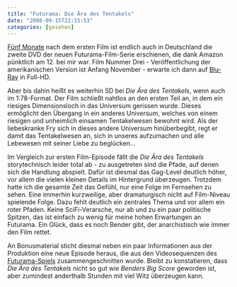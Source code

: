 ```yaml
---
title: "Futurama: Die Ära des Tentakels"
date: "2008-09-15T22:15:53"
categories: [gesehen]
---
```


[Fünf Monate](/blog/2008/04/10/futurama-benders-big-score/) nach dem ersten Film ist endlich auch in Deutschland die zweite DVD der neuen Futurama-Film-Serie erschienen, die dank Amazon pünktlich am 12. bei mir war. Film Nummer Drei - Veröffentlichung der amerikanischen Version ist Anfang November - erwarte ich dann auf [Blu-Ray](http://www.futurama-area.de/index.php?newsid=88) in Full-HD.

Aber bis dahin heißt es weiterhin SD bei *Die Ära des Tentakels*, wenn auch im 1:78-Format. Der Film schließt nahtlos an den ersten Teil an, in dem ein riesiges Dimensionsloch in das Universum gerissen wurde. Dieses ermöglicht den Übergang in ein anderes Universum, welches von einem riesigen und unheimlich einsamen Tentakelwesen bewohnt wird. Als der liebeskranke Fry sich in dieses andere Universum hinüberbegibt, regt er damit das Tentakelwesen an, sich in unseres aufzumachen und alle Lebewesen mit seiner Liebe zu beglücken...

Im Vergleich zur ersten Film-Episode fällt die *Die Ära des Tentakels* storytechnisch leider total ab - zu ausgetreten sind die Pfade, auf denen sich die Handlung abspielt. Dafür ist diesmal das Gag-Level deutlich höher, vor allem die vielen kleinen Details im Hintergrund überzeugen. Trotzdem hatte ich die gesamte Zeit das Gefühl, nur eine Folge im Fernsehen zu sehen. Eine immerhin kurzweilige, aber dramaturgisch nicht auf Film-Niveau spielende Folge. Dazu fehlt deutlich ein zentrales Thema und vor allem ein roter Pfaden. Keine SciFi-Verarsche, nur ab und zu ein paar politische Spitzen, das ist einfach zu wenig für meine hohen Erwartungen an Futurama. Ein Glück, dass es noch Bender gibt, der anarchistisch wie immer den Film rettet.

An Bonusmaterial sticht diesmal neben ein paar Informationen aus der Produktion eine neue Episode heraus, die aus den Videosequenzen des [Futurama-Spiels](http://en.wikipedia.org/wiki/Futurama_(video_game)) zusammengeschnitten wurde. Bleibt zu konstatieren, dass *Die Ära des Tentakels* nicht so gut wie *Benders Big Score* geworden ist, aber zumindest anderthalb Stunden mit viel Witz überzeugen kann.
